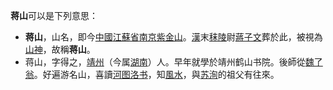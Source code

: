 '''蒋山'''可以是下列意思：
*'''蒋山'''，山名，即今[[中國|中國]][[江蘇省|江蘇省]][[南京|南京]][[紫金山|紫金山]]。[[漢|漢]]末[[秣陵|秣陵]]尉[[蔣子文|蔣子文]]葬於此，被視為[[山神|山神]]，故稱'''蒋山'''。
*蒋山，字得之，[[靖州|靖州]]（今属[[湖南|湖南]]）人。早年就學於靖州鹤山书院。後師從[[魏了翁|魏了翁]]。好遍游名山，喜讀[[河图洛书|河图洛书]]，知[[風水|風水]]，與[[苏洵|苏洵]]的祖父有往來。

{{disambig|Cat=二字中國相關消歧義}}